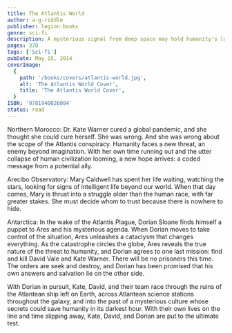 ```yaml
---
title: The Atlantis World
author: a-g-riddle
publisher: legion-books
genre: sci-fi
description: A mysterious signal from deep space may hold humanity's last chance of survival.
pages: 378
tags: ['Sci-fi']
pubDate: May 15, 2014
coverImage:
  {
    path: '/books/covers/atlantis-world.jpg',
    alt: 'The Atlantis World Cover',
    title: 'The Atlantis World Cover',
  }
ISBN: '9781940026084'
status: read
---
```


Northern Morocco: Dr. Kate Warner cured a global pandemic, and she thought she could cure herself. She was wrong. And she was wrong about the scope of the Atlantis conspiracy. Humanity faces a new threat, an enemy beyond imagination. With her own time running out and the utter collapse of human civilization looming, a new hope arrives: a coded message from a potential ally.

Arecibo Observatory: Mary Caldwell has spent her life waiting, watching the stars, looking for signs of intelligent life beyond our world. When that day comes, Mary is thrust into a struggle older than the human race, with far greater stakes. She must decide whom to trust because there is nowhere to hide.

Antarctica: In the wake of the Atlantis Plague, Dorian Sloane finds himself a puppet to Ares and his mysterious agenda. When Dorian moves to take control of the situation, Ares unleashes a cataclysm that changes everything. As the catastrophe circles the globe, Ares reveals the true nature of the threat to humanity, and Dorian agrees to one last mission: find and kill David Vale and Kate Warner. There will be no prisoners this time. The orders are seek and destroy, and Dorian has been promised that his own answers and salvation lie on the other side.

With Dorian in pursuit, Kate, David, and their team race through the ruins of the Atlantean ship left on Earth, across Atlantean science stations throughout the galaxy, and into the past of a mysterious culture whose secrets could save humanity in its darkest hour. With their own lives on the line and time slipping away, Kate, David, and Dorian are put to the ultimate test.
